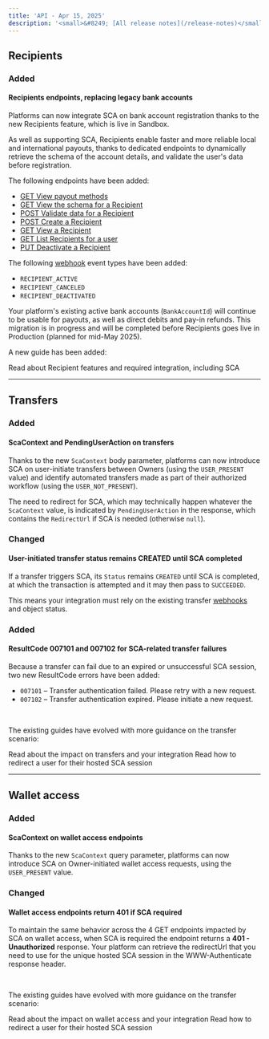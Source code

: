 ```yaml
---
title: 'API - Apr 15, 2025'  
description: '<small>&#8249; [All release notes](/release-notes)</small>'  
---
```



## Recipients

### <span class="pill pill-green">Added</span>
#### Recipients endpoints, replacing legacy bank accounts

Platforms can now integrate SCA on bank account registration thanks to the new Recipients feature, which is live in Sandbox.

As well as supporting SCA, Recipients enable faster and more reliable local and international payouts, thanks to dedicated endpoints to dynamically retrieve the schema of the account details, and validate the user's data before registration. 

The following endpoints have been added: 

- [GET View payout methods](/api-reference/recipients/view-payout-methods)
- [GET View the schema for a Recipient](/api-reference/recipients/view-recipient-schema)
- [POST Validate data for a Recipient](/api-reference/recipients/validate-recipient-data)
- [POST Create a Recipient](/api-reference/recipients/create-recipient)
- [GET View a Recipient](/api-reference/recipients/view-recipient)
- [GET List Recipients for a user](/api-reference/recipients/list-recipients-user)
- [PUT Deactivate a Recipient](/api-reference/recipients/deactivate-recipient)

The following [webhook](/webhooks) event types have been added: 
- `RECIPIENT_ACTIVE`
- `RECIPIENT_CANCELED`
- `RECIPIENT_DEACTIVATED`

Your platform's existing active bank accounts (`BankAccountId`) will continue to be usable for payouts, as well as direct debits and pay-in refunds. This migration is in progress and will be completed before Recipients goes live in Production (planned for mid-May 2025). 

A new guide has been added:

<CardGroup cols={2}>
<Card title="Recipients guide" href="/guides/sca/recipients">
Read about Recipient features and required integration, including SCA
</Card>
</CardGroup>

---

## Transfers

### <span class="pill pill-green">Added</span>
#### ScaContext and PendingUserAction on transfers

Thanks to the new `ScaContext` body parameter, platforms can now introduce SCA on user-initiate transfers between Owners (using the `USER_PRESENT` value) and identify automated transfers made as part of their authorized workflow (using the `USER_NOT_PRESENT`).

The need to redirect for SCA, which may technically happen whatever the `ScaContext` value, is indicated by `PendingUserAction` in the response, which contains the `RedirectUrl` if SCA is needed (otherwise `null`).

### <div class="pill pill-orange">Changed</div>
#### User-initiated transfer status remains CREATED until SCA completed

If a transfer triggers SCA, its `Status` remains `CREATED` until SCA is completed, at which the transaction is attempted and it may then pass to `SUCCEEDED`. 

This means your integration must rely on the existing transfer [webhooks](/webhooks/event-types#transfers) and object status.

### <div class="pill pill-green">Added</div>
#### ResultCode 007101 and 007102 for SCA-related transfer failures

Because a transfer can fail due to an expired or unsuccessful SCA session, two new ResultCode errors have been added:
- `007101` – Transfer authentication failed. Please retry with a new request.
- `007102` – Transfer authentication expired. Please initiate a new request.

<br/>

The existing guides have evolved with more guidance on the transfer scenario:

<CardGroup cols={2}>
<Card title="SCA on transfers" href="/guides/sca/transfers">
Read about the impact on transfers and your integration
</Card>
<Card title="SCA session" href="/guides/sca/transfers">
Read how to redirect a user for their hosted SCA session
</Card>
</CardGroup>

---

## Wallet access

### <div class="pill pill-green">Added</div>
#### ScaContext on wallet access endpoints

Thanks to the new `ScaContext` query parameter, platforms can now introduce SCA on Owner-initiated wallet access requests, using the `USER_PRESENT` value.

### <div class="pill pill-orange">Changed</div>
#### Wallet access endpoints return 401 if SCA required

To maintain the same behavior across the 4 GET endpoints impacted by SCA on wallet access, when SCA is required the endpoint returns a **401 - Unauthorized** response. Your platform can retrieve the redirectUrl that you need to use for the unique hosted SCA session in the WWW-Authenticate response header. 

<br/>

The existing guides have evolved with more guidance on the transfer scenario:

<CardGroup cols={2}>
<Card title="SCA on wallet access" href="/guides/sca/transfers">
Read about the impact on wallet access and your integration
</Card>
<Card title="SCA session" href="/guides/sca/transfers">
Read how to redirect a user for their hosted SCA session
</Card>
</CardGroup>
